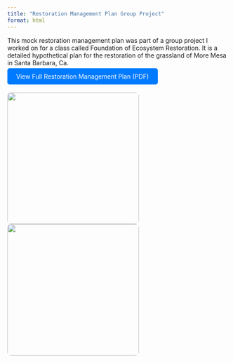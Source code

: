 ```yaml
---
title: "Restoration Management Plan Group Project"
format: html
---
```


This mock restoration management plan was part of a group project I worked on for a class called Foundation of Ecosystem Restoration. It is a detailed hypothetical plan for the restoration of the grassland of More Mesa in Santa Barbara, Ca.

<a href="../Restoration%20Management%20Plan.pdf" target="_blank" style="padding: 10px 20px; background-color: #007bff; color: white; border-radius: 5px; text-decoration: none;"> View Full Restoration Management Plan (PDF) </a>

::: {style="display: flex; flex-wrap: wrap; gap: 10px; justify-content: center;"}
<img src="../images/res.jpeg" style="width: 300px; border-radius: 8px;"/> <img src="../images/res2.jpeg" style="width: 300px; border-radius: 8px;"/>
:::
